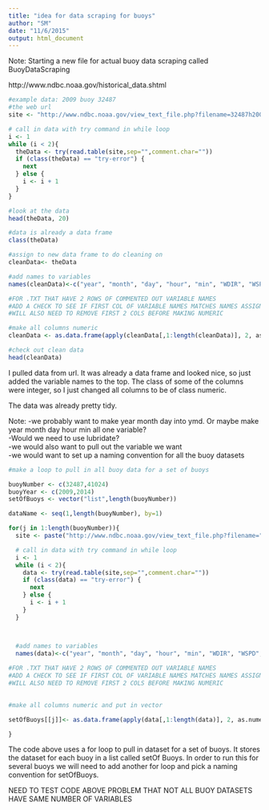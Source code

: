 ```yaml
---
title: "idea for data scraping for buoys"
author: "SM"
date: "11/6/2015"
output: html_document
---
```


Note: Starting a new file for actual buoy data scraping called BuoyDataScraping

http://www.ndbc.noaa.gov/historical_data.shtml

```r
#example data: 2009 buoy 32487
#the web url
site <- "http://www.ndbc.noaa.gov/view_text_file.php?filename=32487h2009.txt.gz&dir=data/historical/stdmet/"

# call in data with try command in while loop
i <- 1
while (i < 2){
  theData <- try(read.table(site,sep="",comment.char=""))
  if (class(theData) == "try-error") {
    next
  } else {
    i <- i + 1
  }
}

#look at the data
head(theData, 20)

#data is already a data frame
class(theData)

#assign to new data frame to do cleaning on
cleanData<- theData

#add names to variables
names(cleanData)<-c("year", "month", "day", "hour", "min", "WDIR", "WSPD", "GST", "WVHT", "DPD", "APD", "MWD", "PRES", "ATMP", "WTMP", "DEWP", "VIS", "TIDE")

#FOR .TXT THAT HAVE 2 ROWS OF COMMENTED OUT VARIABLE NAMES
#ADD A CHECK TO SEE IF FIRST COL OF VARIABLE NAMES MATCHES NAMES ASSIGNED
#WILL ALSO NEED TO REMOVE FIRST 2 COLS BEFORE MAKING NUMERIC

#make all columns numeric
cleanData <- as.data.frame(apply(cleanData[,1:length(cleanData)], 2, as.numeric))

#check out clean data
head(cleanData)
```

I pulled data from url.  It was already a data frame and looked nice, so just added the variable names to the top.  The class of some of the columns were integer, so I just changed all columns to be of class numeric.

The data was already pretty tidy.


Note: 
-we probably want to make year month day into ymd.  Or maybe make year month day hour min all one variable?  
-Would we need to use lubridate?  
-we would also want to pull out the variable we want   
-we would want to set up a naming convention for all the buoy datasets  

```r
#make a loop to pull in all buoy data for a set of buoys

buoyNumber <- c(32487,41024)
buoyYear <- c(2009,2014)
setOfBuoys <- vector("list",length(buoyNumber))

dataName <- seq(1,length(buoyNumber), by=1)

for(j in 1:length(buoyNumber)){
  site <- paste("http://www.ndbc.noaa.gov/view_text_file.php?filename=", buoyNumber[j], "h", buoyYear[j], ".txt.gz&dir=data/historical/stdmet/", sep ="")

  # call in data with try command in while loop
  i <- 1
  while (i < 2){
    data <- try(read.table(site,sep="",comment.char=""))
    if (class(data) == "try-error") {
      next
    } else {
      i <- i + 1
    }
  }



  #add names to variables
  names(data)<-c("year", "month", "day", "hour", "min", "WDIR", "WSPD", "GST","WVHT","DPD", "APD", "MWD", "PRES", "ATMP", "WTMP", "DEWP", "VIS", "TIDE")
  
#FOR .TXT THAT HAVE 2 ROWS OF COMMENTED OUT VARIABLE NAMES
#ADD A CHECK TO SEE IF FIRST COL OF VARIABLE NAMES MATCHES NAMES ASSIGNED
#WILL ALSO NEED TO REMOVE FIRST 2 COLS BEFORE MAKING NUMERIC
  

#make all columns numeric and put in vector

setOfBuoys[[j]]<- as.data.frame(apply(data[,1:length(data)], 2, as.numeric))

}

```

The code above uses a for loop to pull in dataset for a set of buoys.  It stores the dataset for each buoy in a list called setOf Buoys.  In order to run this for several buoys we will need to add another for loop and pick a naming convention for setOfBuoys.


NEED TO TEST CODE ABOVE
PROBLEM THAT NOT ALL BUOY DATASETS HAVE SAME NUMBER OF VARIABLES
